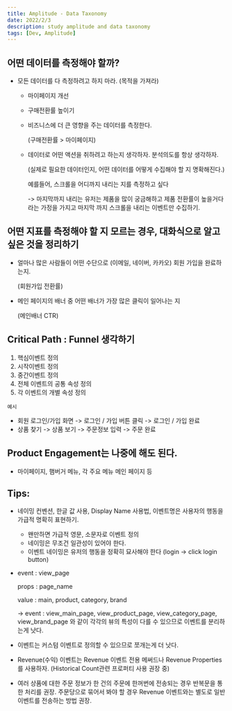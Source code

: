 ```yaml
---
title: Amplitude - Data Taxonomy
date: 2022/2/3
description: study amplitude and data taxonomy
tags: [Dev, Amplitude]
---
```


## 어떤 데이터를 측정해야 할까?
- 모든 데이터를 다 측정하려고 하지 마라. (목적을 가져라)
    - 마이페이지 개선
    - 구매전환률 높이기
    - 비즈니스에 더 큰 영향을 주는 데이터를 측정한다.

      (구매전환률 > 마이페이지)

    - 데이터로 어떤 액션을 취하려고 하는지 생각하자. 분석의도를 항상 생각하자.

      (실제로 필요한 데이터인지, 어떤 데이터를 어떻게 수집해야 할 지 명확해진다.)

        예를들어, 스크롤을 어디까지 내리는 지를 측정하고 싶다

        -> 마지막까지 내리는 유저는 제품을 많이 궁금해하고 제품 전환률이 높을거다라는 가정을 가지고 마지막 까지 스크롤을 내리는 이벤트만 수집하기.

## 어떤 지표를 측정해야 할 지 모르는 경우, 대화식으로 알고 싶은 것을 정리하기
- 얼마나 많은 사람들이 어떤 수단으로 (이메일, 네이버, 카카오) 회원 가입을 완료하는지.

  (회원가입 전환률)

- 메인 페이지의 배너 중 어떤 배너가 가장 많은 클릭이 일어나는 지

  (메인배너 CTR)

## Critical Path : Funnel 생각하기
1. 핵심이벤트 정의
2. 시작이벤트 정의
3. 중간이벤트 정의
4. 전체 이벤트의 공통 속성 정의
5. 각 이벤트의 개별 속성 정의

`예시`
- 회원 로그인/가입 화면 -> 로그인 / 가입 버튼 클릭 -> 로그인 / 가입 완료
- 상품 찾기 -> 상품 보기 -> 주문정보 입력 -> 주문 완료

## Product Engagement는 나중에 해도 된다.
- 마이페이지, 햄버거 메뉴, 각 주요 메뉴 메인 페이지 등

## Tips:
- 네이밍 컨벤션, 한글 값 사용, Display Name 사용법, 이벤트명은 사용자의 행동을 가급적
  명확히 표현하기.
    - 왠만하면 가급적 영문, 소문자로 이벤트 정의
    - 네이밍은 무조건 일관성이 있어야 한다.
    - 이벤트 네이밍은 유저의 행동을 정확히 묘사해야 한다 (login -> click login button)

- event : view_page
 
  props : page_name

  value : main, product, category, brand

  -> event : view_main_page, view_product_page, view_category_page, view_brand_page
와 같이 각각의 뷰의 특성이 다를 수 있으므로 이벤트를 분리하는게 낫다.

- 이벤트는 커스텀 이벤트로 정의할 수 있으므로 쪼개는게 더 낫다.
- Revenue(수익) 이벤트는 Revenue 이벤트 전용 메써드나 Revenue Properties를 사용하자.
  (Historical Count관련 프로퍼티 사용 권장 중)
- 여러 상품에 대한 주문 정보가 한 건의 주문에 한꺼번에 전송되는 경우 반복문을 통한
  처리를 권장. 주문당으로 묶어서 봐야 할 경우 Revenue 이벤트와는 별도로 일반 이벤트를 전송하는 방법 권장.
